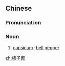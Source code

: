 ==Chinese==
{{zh-forms|type=21}}

===Pronunciation===
{{zh-pron
|m=shìzijiāo
|cat=n
}}

===Noun===
{{zh-noun}}

# [[capsicum]]; [[bell pepper]]

{{zh-cat|Vegetables}}

[[zh:柿子椒]]